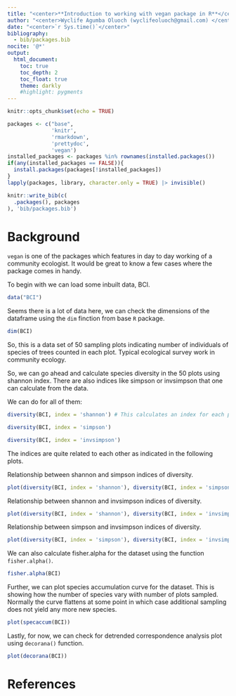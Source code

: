 ```yaml
---
title: "<center>**Introduction to working with vegan package in R**</center>"
author: "<center>Wyclife Agumba Oluoch (wyclifeoluoch@gmail.com) </center>"
date: "<center>`r Sys.time()`</center>"
bibliography: 
  - bib/packages.bib
nocite: '@*'
output: 
  html_document:
    toc: true
    toc_depth: 2
    toc_float: true
    theme: darkly
    #highlight: pygments
---
```


```r
knitr::opts_chunk$set(echo = TRUE)
```

```r
packages <- c("base",
              'knitr',
              'rmarkdown',
              'prettydoc',
              'vegan')
installed_packages <- packages %in% rownames(installed.packages())
if(any(installed_packages == FALSE)){
  install.packages(packages[!installed_packages])
}
lapply(packages, library, character.only = TRUE) |> invisible()
```

```r
knitr::write_bib(c(
  .packages(), packages
), 'bib/packages.bib')
```

# Background

`vegan` is one of the packages which features in day to day working of a community ecologist. It would be great to know a few cases where the package comes in handy.

To begin with we can load some inbuilt data, BCI.

```r
data("BCI")
```
Seems there is a lot of data here, we can check the dimensions of the dataframe using the `dim` finction from base `R` package.

```r
dim(BCI)
```

So, this is a data set of 50 sampling plots indicating number of individuals of species of trees counted in each plot. Typical ecological survey work in community ecology.

So, we can go ahead and calculate species diversity in the 50 plots using shannon index. There are also indices like simpson or invsimpson that one can calculate from the data.

We can do for all of them:

```r
diversity(BCI, index = 'shannon') # This calculates an index for each plot, so 50 indices
```

```r
diversity(BCI, index = 'simpson')
```

```r
diversity(BCI, index = 'invsimpson')
```

The indices are quite related to each other as indicated in the following plots.

Relationship between shannon and simpson indices of diversity.

```r
plot(diversity(BCI, index = 'shannon'), diversity(BCI, index = 'simpson'))
```

Relationship between shannon and invsimpson indices of diversity.

```r
plot(diversity(BCI, index = 'shannon'), diversity(BCI, index = 'invsimpson'))
```

Relationship between simpson and invsimpson indices of diversity.

```r
plot(diversity(BCI, index = 'simpson'), diversity(BCI, index = 'invsimpson')) # curvilinear relationship
```

We can also calculate fisher.alpha for the dataset using the function `fisher.alpha()`.

```r
fisher.alpha(BCI)
```

Further, we can plot species accumulation curve for the dataset. This is showing how the number of species vary wiith number of plots sampled. Normally the curve flattens at some point in which case additional sampling does not yield any more new species.

```r
plot(specaccum(BCI))
```

Lastly, for now, we can check for detrended correspondence analysis plot using `decorana()` function.

```r
plot(decorana(BCI))
```

# References

